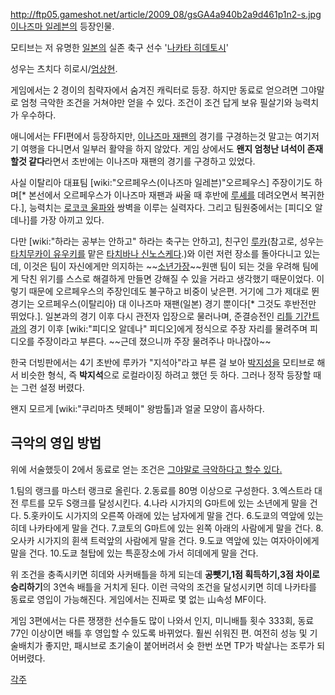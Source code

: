 http://ftp05.gameshot.net/article/2009_08/gsGA4a940b2a9d461p1n2-s.jpg
[[이나즈마 일레븐]]의 등장인물.

모티브는 저 유명한 [[일본]]의 실존 축구 선수 '[[나카타 히데토시]]'

성우는 츠치다 히로시/[[엄상현]].

게임에서는 2 경이의 침략자에서 숨겨진 캐릭터로 등장. 하지만 동료로 얻으려면 그야말로 엄청 극악한 조건을 거쳐야만 얻을 수 있다. 조건이 조건 답게 보유 필살기와 능력치가 우수하다.

애니에서는 FFI편에서 등장하지만, [[이나즈마 재팬]]의 경기를 구경하는것 말고는 여기저기 여행을 다니면서 일부러 활약을 하지 않았다. 게임 상에서도 '''왠지 엄청난 녀석이 존재할것 같다'''라면서 초반에는 이나즈마 재팬의 경기를 구경하고 있었다.

사실 이탈리아 대표팀 [wiki:"오르페우스(이나즈마 일레븐)"오르페우스] 주장이기도 하며[* 본선에서 오르페우스가 이나즈마 재팬과 싸울 때 후반에 [[루셰]]를 데려오면서 복귀한다.], 능력치는 [[로코코 울파]]와 쌍벽을 이루는 실력자다. 그리고 팀원중에서는 [피디오 알데나]를 가장 아끼고 있다.

다만 [wiki:"하라는 공부는 안하고" 하라는 축구는 안하고], 친구인 [[루카]](참고로, 성우는 [[타치무카이 유우키]]를 맡은 [[타치바나 신노스케]]다.)와 이런 저런 장소를 돌아다니고 있는데, 이것은 팀이 자신에게만 의지하는 ~~[[소년가장]]~~원맨 팀이 되는 것을 우려해 팀에게 닥친 위기를 스스로 해결하게 만들면 강해질 수 있을 거라고 생각했기 때문이었다. 이렇기 때문에 오르페우스의 주장인데도 불구하고 비중이 낮은편. 거기에 그가 제대로 뛴 경기는 오르페우스(이탈리아) 대 이나즈마 재팬(일본) 경기 뿐이다[* 그것도 후반전만 뛰었다.]. 일본과의 경기 이후 다시 관전자 입장으로 물러나며, 준결승전인 [[리틀 기간트]]과의 경기 이후 [wiki:"피디오 알데나" 피디오]에게 정식으로 주장 자리를 물려주며 피디오를 주장이라고 부른다. ~~근데 졌으니까 주장 물려주나 마나잖아~~


한국 더빙판에서는 4기 초반에 루카가 "지석아"라고 부른 걸 보아 [[박지성]]을 모티브로 해서 비슷한 형식, 즉 '''박지석'''으로 로컬라이징 하려고 했던 듯 하다. 그러나 정작 등장할 때는 그런 설정 버렸다.

왠지 모르게 [wiki:"쿠리마츠 텟페이" 왕밤톨]과 얼굴 모양이 흡사하다.

== 극악의 영입 방법 ==
위에 서술했듯이 2에서 동료로 얻는 조건은 [http://xaewon.com/104170068 그야말로 극악하다고 할수 있다.]

1.팀의 랭크를 마스터 랭크로 올린다.
2.동료를 80명 이상으로 구성한다.
3.엑스트라 대전 루트를 모두 S랭크를 달성시킨다.
4.나라 시가지의 G마트에 있는 소년에게 말을 건다.
5.홋카이도 시가지의 오른쪽 아래에 있는 남자에게 말을 건다.
6.도쿄의 역앞에 있는 히데 나카타에게 말을 건다.
7.쿄토의 G마트에 있는 왼쪽 아래의 사람에게 말을 건다.
8.오사카 시가지의 휜색 트럭앞의 사람에게 말을 건다.
9.도쿄 역앞에 있는 여자아이에게 말을 건다.
10.도쿄 철탑에 있는 특훈장소에 가서 히데에게 말을 건다.

위 조건을 충족시키면 히데와 사커배틀을 하게 되는데 '''공뺏기,1점 획득하기,3점 차이로 승리하기'''의 3연속 배틀을 거치게 된다. 이런 극악의 조건을 달성시키면 히데 나카타를 동료로 영입이 가능해진다. 게임에서는 진짜로 몇 없는 山속성 MF이다.

게임 3편에서는 다른 쟁쟁한 선수들도 많이 나와서 인지, 미니배틀 횟수 333회, 동료 77인 이상이면 배틀 후 영입할 수 있도록 바뀌었다. 훨씬 쉬워진 편. 여전히 성능 및 기술배치가 좋지만, 패시브로 초기술이 붙어버려서 슛 한번 쏘면 TP가 박살나는 조루가 되어버렸다. 


[[각주]]
